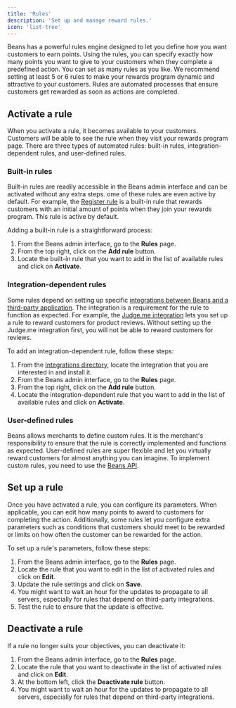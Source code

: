 ```yaml
---
title: 'Rules'
description: 'Set up and manage reward rules.'
icon: 'list-tree'
---
```


Beans has a powerful rules engine designed to let you define how you want customers to earn points.
Using the rules, you can specify exactly how many points you want
to give to your customers when they complete a predefined action.
You can set as many rules as you like.
We recommend setting at least 5 or 6 rules to make your rewards program dynamic and attractive to your customers.
Rules are automated processes that ensure customers get rewarded as soon as actions are completed.

## Activate a rule

When you activate a rule, it becomes available to your customers. Customers will be able to see the rule
when they visit your rewards program page. There are three types of automated rules:
built-in rules, integration-dependent rules, and user-defined rules.

### Built-in rules

Built-in rules are readily accessible in the Beans admin interface and can be activated without any extra steps.
ome of these rules are even active by default.
For example, the [Register rule](/manage/rules/register) is a built-in rule that rewards
customers with an initial amount of points when they join your rewards program. This rule is active by default.

Adding a built-in rule is a straightforward process:

1. From the Beans admin interface, go to the **Rules** page.
2. From the top right, click on the **Add rule** button.
3. Locate the built-in rule that you want to add in the list of available rules and click on **Activate**.

### Integration-dependent rules

Some rules depend on setting up specific
[integrations between Beans and a third-party application](https://www.trybeans.com/integrations).
The integration is a requirement for the rule to function as expected.
For example, the [Judge.me integration](/integrations/judgeme)
lets you set up a rule to reward customers for product reviews.
Without setting up the Judge.me integration first, you will not be able to reward customers for reviews.

To add an integration-dependent rule, follow these steps:

1. From the [Integrations directory](/manage/admin/integrations),
   locate the integration that you are interested in and install it.
2. From the Beans admin interface, go to the **Rules** page.
3. From the top right, click on the **Add rule** button.
4. Locate the integration-dependent rule that you want to add in the list of available rules and click on **Activate**.

### User-defined rules

Beans allows merchants to define custom rules.
It is the merchant's responsibility to ensure that the rule is correctly implemented and functions as expected.
User-defined rules are super flexible and let you virtually reward customers for almost anything you can imagine.
To implement custom rules, you need to use the [Beans API](https://api.trybeans.com/v3/doc).

## Set up a rule

Once you have activated a rule, you can configure its parameters.
When applicable, you can edit how many points to award to customers for completing the action.
Additionally, some rules let you configure extra parameters such as conditions that customers should meet
to be rewarded or limits on how often the customer can be rewarded for the action.

To set up a rule's parameters, follow these steps:

1. From the Beans admin interface, go to the **Rules** page.
2. Locate the rule that you want to edit in the list of activated rules and click on **Edit**.
3. Update the rule settings and click on **Save**.
4. You might want to wait an hour for the updates to propagate to all servers,
   especially for rules that depend on third-party integrations.
5. Test the rule to ensure that the update is effective.

## Deactivate a rule

If a rule no longer suits your objectives, you can deactivate it:

1. From the Beans admin interface, go to the **Rules** page.
2. Locate the rule that you want to deactivate in the list of activated rules and click on **Edit**.
3. At the bottom left, click the **Deactivate rule** button.
4. You might want to wait an hour for the updates to propagate to all servers,
   especially for rules that depend on third-party integrations.

